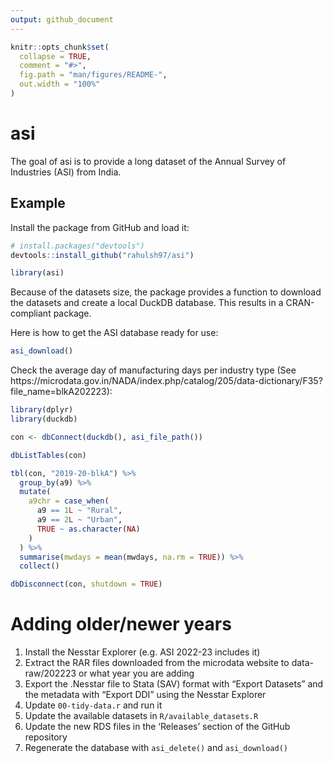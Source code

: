 ```yaml
---
output: github_document
---
```


<!-- README.md is generated from README.Rmd. Please edit that file -->

```r
knitr::opts_chunk$set(
  collapse = TRUE,
  comment = "#>",
  fig.path = "man/figures/README-",
  out.width = "100%"
)
```

# asi

The goal of asi is to provide a long dataset of the Annual Survey of Industries (ASI) from India.

## Example

Install the package from GitHub and load it:

```r
# install.packages("devtools")
devtools::install_github("rahulsh97/asi")
```

```r
library(asi)
```

Because of the datasets size, the package provides a function to download the datasets and create a local DuckDB
database. This results in a CRAN-compliant package.

Here is how to get the ASI database ready for use:

```r
asi_download()
```

Check the average day of manufacturing days per industry type (See https://microdata.gov.in/NADA/index.php/catalog/205/data-dictionary/F35?file_name=blkA202223):

```r
library(dplyr)
library(duckdb)

con <- dbConnect(duckdb(), asi_file_path())

dbListTables(con)

tbl(con, "2019-20-blkA") %>%
  group_by(a9) %>%
  mutate(
    a9chr = case_when(
      a9 == 1L ~ "Rural",
      a9 == 2L ~ "Urban",
      TRUE ~ as.character(NA)
    )
  ) %>%
  summarise(mwdays = mean(mwdays, na.rm = TRUE)) %>%
  collect()

dbDisconnect(con, shutdown = TRUE)
```

# Adding older/newer years

1. Install the Nesstar Explorer (e.g. ASI 2022-23 includes it)
2. Extract the RAR files downloaded from the microdata website to data-raw/202223 or what year you are adding
3. Export the .Nesstar file to Stata (SAV) format with "Export Datasets" and the metadata with "Export DDI" using the Nesstar Explorer
4. Update `00-tidy-data.r` and run it
5. Update the available datasets in `R/available_datasets.R`
6. Update the new RDS files in the 'Releases' section of the GitHub repository
7. Regenerate the database with `asi_delete()` and `asi_download()`
